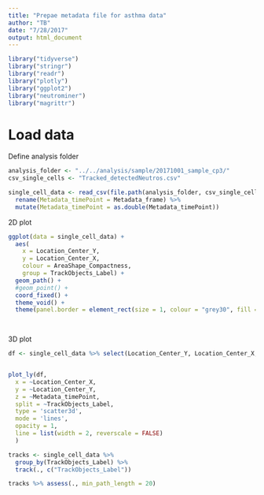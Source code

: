 ```yaml
---
title: "Prepae metadata file for asthma data"
author: "TB"
date: "7/28/2017"
output: html_document
---
```

```r
library("tidyverse")
library("stringr")
library("readr")
library("plotly")
library("ggplot2")
library("neutrominer")
library("magrittr")
```

# Load data
Define analysis folder
```r
analysis_folder <- "../../analysis/sample/20171001_sample_cp3/"
csv_single_cells <- "Tracked_detectedNeutros.csv"

single_cell_data <- read_csv(file.path(analysis_folder, csv_single_cells)) %>%
  rename(Metadata_timePoint = Metadata_frame) %>%
  mutate(Metadata_timePoint = as.double(Metadata_timePoint))


```


2D plot
```r
ggplot(data = single_cell_data) + 
  aes( 
    x = Location_Center_Y, 
    y = Location_Center_X, 
    colour = AreaShape_Compactness,  
    group = TrackObjects_Label) +
  geom_path() +
  #geom_point() + 
  coord_fixed() +
  theme_void() +
  theme(panel.border = element_rect(size = 1, colour = "grey30", fill = NA ) ) 

  
```

3D plot
```r

df <- single_cell_data %>% select(Location_Center_Y, Location_Center_X,TrackObjects_Label, Metadata_timePoint ) 


plot_ly(df, 
  x = ~Location_Center_X, 
  y = ~Location_Center_Y, 
  z = ~Metadata_timePoint,  
  split = ~TrackObjects_Label, 
  type = 'scatter3d', 
  mode = 'lines', 
  opacity = 1,
  line = list(width = 2, reverscale = FALSE)
  )

```

```r
tracks <- single_cell_data %>%
  group_by(TrackObjects_Label) %>%
  track(., c("TrackObjects_Label"))

tracks %>% assess(., min_path_length = 20)
```
